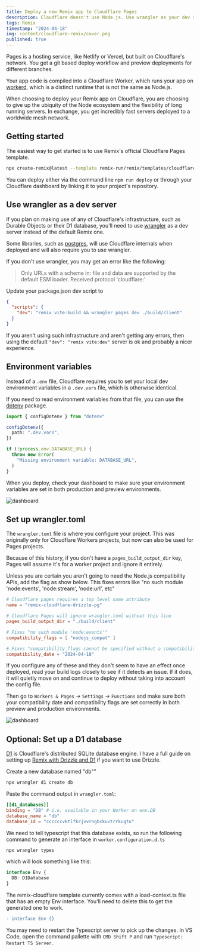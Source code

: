 ```yaml
---
title: Deploy a new Remix app to Cloudflare Pages
description: Cloudflare doesn't use Node.js. Use wrangler as your dev server. Use .dev.vars instead of .env. Make sure you set up wrangler.toml correctly.
tags: Remix
timestamp: "2024-04-18"
img: content/cloudflare-remix/cover.png
published: true
---
```


Pages is a hosting service, like Netlify or Vercel, but built on Cloudflare's network. You get a git based deploy workflow and preview deployments for different branches.

Your app code is compiled into a Cloudflare Worker, which runs your app on [workerd](https://github.com/cloudflare/workerd), which is a distinct runtime that is not the same as Node.js.

When choosing to deploy your Remix app on Cloudflare, you are choosing to give up the ubiquity of the Node ecosystem and the flexibility of long running servers. In exchange, you get incredibly fast servers deployed to a worldwide mesh network.

## Getting started

The easiest way to get started is to use Remix's official Cloudflare Pages template.

```bash
npx create-remix@latest --template remix-run/remix/templates/cloudflare
```

You can deploy either via the command line `npm run deploy` or through your Cloudflare dashboard by linking it to your project's repository.

## Use wrangler as a dev server

If you plan on making use of any of Cloudflare's infrastructure, such as Durable Objects or their D1 database, you'll need to use [wrangler](https://github.com/cloudflare/workers-sdk/blob/main/packages/wrangler/README.md) as a dev server instead of the default Remix one.

Some libraries, such as [postgres](https://www.npmjs.com/package/postgres), will use Cloudflare internals when deployed and will also require you to use wrangler.

If you don't use wrangler, you may get an error like the following:

> Only URLs with a scheme in: file and data are supported by the default ESM loader. Received protocol 'cloudflare:'

Update your package.json dev script to

```json
{
  "scripts": {
    "dev": "remix vite:build && wrangler pages dev ./build/client"
  }
}
```

If you aren't using such infrastructure and aren't getting any errors, then using the default `"dev": "remix vite:dev"` server is ok and probably a nicer experience.

## Environment variables

Instead of a `.env` file, Cloudflare requires you to set your local dev environment variables in a `.dev.vars` file, which is otherwise identical.

If you need to read environment variables from that file, you can use the [dotenv](https://github.com/motdotla/dotenv) package.

```ts
import { configDotenv } from "dotenv"

configDotenv({
  path: ".dev.vars",
})

if (!process.env.DATABASE_URL) {
  throw new Error(
    "Missing environment variable: DATABASE_URL",
  )
}
```

When you deploy, check your dashboard to make sure your environment variables are set in both production and preview environments.

![dashboard](/content/remix-cloudflare-pages/2024-04-19-00-06-57.png)

## Set up wrangler.toml

The `wrangler.toml` file is where you configure your project. This was originally only for Cloudflare Workers projects, but now can also be used for Pages projects.

Because of this history, if you don't have a `pages_build_output_dir` key, Pages will assume it's for a worker project and ignore it entirely.

Unless you are certain you aren't going to need the Node.js compatibility APIs, add the flag as show below. This fixes errors like "no such module 'node:events', 'node:stream', 'node:url', etc"

```toml
# Cloudflare pages requires a top level name attribute
name = "remix-cloudflare-drizzle-pg"

# Cloudflare Pages will ignore wrangler.toml without this line
pages_build_output_dir = "./build/client"

# Fixes "no such module 'node:events'"
compatibility_flags = [ "nodejs_compat" ]

# Fixes "compatibility_flags cannot be specified without a compatibility_date"
compatibility_date = "2024-04-18"
```

If you configure any of these and they don't seem to have an effect once deployed, read your build logs closely to see if it detects an issue. If it does, it will quietly move on and continue to deploy without taking into account the config file.

Then go to `Workers & Pages` -> `Settings` -> `Functions` and make sure both your compatibility date and compatibility flags are set correctly in both preview and production environments.

![dashboard](/content/remix-cloudflare-pages/2024-04-19-00-20-56.png)

## Optional: Set up a D1 database

[D1](https://developers.cloudflare.com/d1/) is Cloudflare's distributed SQLite database engine. I have a full guide on setting up [Remix with Drizzle and D1](/content/remix-drizzle-cloudflare) if you want to use Drizzle.

Create a new database named "db""

```sh
npx wrangler d1 create db
```

Paste the command output in `wrangler.toml`:

```toml
[[d1_databases]]
binding = "DB" # i.e. available in your Worker on env.DB
database_name = "db"
database_id = "ccccccvktlfkrjvvrngbckuvtrrkugtu"
```

We need to tell typescript that this database exists, so run the following command to generate an interface in `worker.configuration.d.ts`

```sh
npx wrangler types
```

which will look something like this:

```ts
interface Env {
  DB: D1Database
}
```

The remix-cloudflare template currently comes with a load-context.ts file that has an empty Env interface. You'll need to delete this to get the generated one to work.

```diff
- interface Env {}
```

You may need to restart the Typescript server to pick up the changes. In VS Code, open the command pallette with `CMD Shift P` and run `Typescript: Restart TS Server`.

